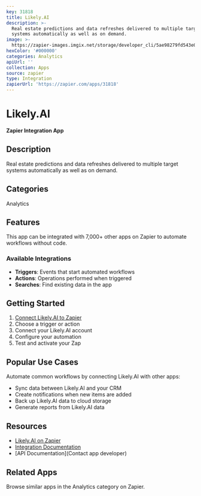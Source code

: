 ```yaml
---
key: 31818
title: Likely.AI
description: >-
  Real estate predictions and data refreshes delivered to multiple target
  systems automatically as well as on demand.
image: >-
  https://zapier-images.imgix.net/storage/developer_cli/5ae98279fd543e0743df954d04de959b.png?auto=format%2Ccompress&ixlib=python-3.0.0&q=50
hexColor: '#000000'
categories: Analytics
apiUrl: ''
collection: Apps
source: zapier
type: Integration
zapierUrl: 'https://zapier.com/apps/31818'
---
```

# Likely.AI

**Zapier Integration App**

## Description

Real estate predictions and data refreshes delivered to multiple target systems automatically as well as on demand.

## Categories

Analytics

## Features

This app can be integrated with 7,000+ other apps on Zapier to automate workflows without code.

### Available Integrations

- **Triggers**: Events that start automated workflows
- **Actions**: Operations performed when triggered
- **Searches**: Find existing data in the app

## Getting Started

1. [Connect Likely.AI to Zapier](https://zapier.com/apps/31818)
2. Choose a trigger or action
3. Connect your Likely.AI account
4. Configure your automation
5. Test and activate your Zap

## Popular Use Cases

Automate common workflows by connecting Likely.AI with other apps:

- Sync data between Likely.AI and your CRM
- Create notifications when new items are added
- Back up Likely.AI data to cloud storage
- Generate reports from Likely.AI data

## Resources

- [Likely.AI on Zapier](https://zapier.com/apps/31818)
- [Integration Documentation](https://zapier.com/apps/31818/integrations)
- [API Documentation](Contact app developer)

## Related Apps

Browse similar apps in the Analytics category on Zapier.
